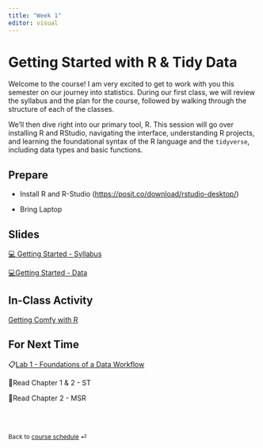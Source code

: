 ```yaml
---
title: "Week 1"
editor: visual
---
```


# Getting Started with R & Tidy Data

Welcome to the course! I am very excited to get to work with you this semester on our journey into statistics. During our first class, we will review the syllabus and the plan for the course, followed by walking through the structure of each of the classes.

We’ll then dive right into our primary tool, R. This session will go over installing R and RStudio, navigating the interface, understanding R projects, and learning the foundational syntax of the R language and the `tidyverse`, including data types and basic functions.

## Prepare

-   Install R and R-Studio (<https://posit.co/download/rstudio-desktop/>)

-   Bring Laptop

## Slides

[💻 Getting Started - Syllabus](../slides/lec-1_syl.html){target="_blank"}

[💻Getting Started - Data](../lectures/lec-1_background.html){target="_blank"}

## In-Class Activity

[Getting Comfy with R](../class-activities/day1.html){target="_blank"}

## For Next Time

📋[Lab 1 - Foundations of a Data Workflow](../labs/lab-1_data-workflow.html)

📖Read Chapter 1 & 2 - ST

📖Read Chapter 2 - MSR

<br><br>

::: {style="font-size: 0.875em;"}
Back to [course schedule](/ "Course schedule") ⏎
:::
